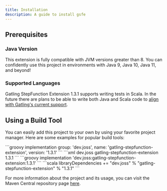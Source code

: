 ```yaml
---
title: Installation
description: A guide to install gsfe
---
```


## Prerequisites

### Java Version
This extension is fully compatible with JVM versions greater than 8. You can confidently use this project in environments with Java 9, Java 10, Java 11, and beyond!

### Supported Languages

Gatling StepFunction Extension 1.3.1 supports writing tests in Scala. In the future there are plans to be able to write both Java and Scala code to [align with Gatling's current support](https://gatling.io/docs/gatling/tutorials/installation/#supported-languages).

## Using a Build Tool
You can easily add this project to your own by using your favorite project manager. Here are some examples for popular build tools:

<Tabs>
	<TabItem label="Gradle">
		```groovy
		implementation group: 'dev.joss', name: 'gatling-stepfunction-extension', version: '1.3.1'
		```
	</TabItem>
	<TabItem label="Maven">
		```xml
		<dependency>
			<groupId>dev.joss</groupId>
			<artifactId>gatling-stepfunction-extension</artifactId>
			<version>1.3.1</version>
		</dependency>
		```
	</TabItem>
	<TabItem label="Gradle (short)">
		```groovy
		implementation 'dev.joss:gatling-stepfunction-extension:1.3.1'
		```
	</TabItem>
	<TabItem label="sbt">
		```scala
		libraryDependencies += "dev.joss" % "gatling-stepfunction-extension" % "1.3.1"
		```
	</TabItem>
</Tabs>

For more information about the project and its usage, you can visit the Maven Central repository page [here](https://central.sonatype.com/artifact/dev.joss/gatling-stepfunction-extension/1.3.1/overview).
